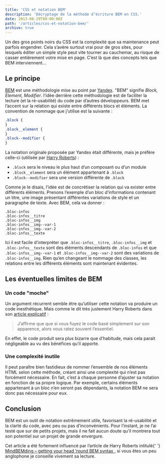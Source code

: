 ```yaml
---
title: 'CSS et notation BEM'
description: 'Décryptage de la méthode d’écriture BEM en CSS.'
date: 2013-08-29T00:00:00Z
path: '/articles/css-et-notation-bem/'
archive: true
---
```


Un des gros points noirs du CSS est la complexité que sa maintenance peut parfois engendrer. Cela s’avère surtout vrai pour de gros sites, pour lesquels éditer un simple style peut vite tourner au cauchemar, au risque de casser entièrement votre mise en page. C’est là que des concepts tels que BEM interviennent…

## Le principe

[BEM](http://bem.info/method/) est une méthodologie mise au point par [Yandex](http://www.yandex.com/). "BEM" signifie _Block, Element, Modifier_. l’idée derrière cette méthodologie est de faciliter la lecture (et la ré-usabilité) du code par d’autres développeurs. BEM met l’accent sur la relation qui existe entre différents blocs et éléments. La convention de nommage que j’utilise est la suivante :

```css
.block {
}
.block__element {
}
.block--modifier {
}
```

La notation originale proposée par Yandex était différente, mais je préfère celle-ci (utilisée par [Harry Roberts](http://csswizardry.com/)) :

- `.block` sera le niveau le plus haut d’un composant ou d’un module
- `.block__element` sera un élément appartenant à `.block`
- `.block--modifier` sera une version différente de `.block`

Comme je le disais, l’idée est de concrétiser la relation qui va exister entre différents éléments. Prenons l’exemple d’un bloc d’informations contenant un titre, une image présentant différentes variations de style et un paragraphe de texte. Avec BEM, cela va donner :

```text
.bloc-infos
.bloc-infos__titre
.bloc-infos__img
.bloc-infos__img--var-1
.bloc-infos__img--var-2
.bloc-infos__texte
```

Ici il est facile d’interpréter que `.bloc-infos__titre`, `.bloc-infos__img` et `.bloc-infos__texte` sont des éléments descendants de `.bloc-infos` et que `.bloc-infos__img--var-1` et `.bloc-infos__img--var-2` sont des variations de `.bloc-infos__img`. Rien qu’en changeant le nommage des classes, les relations entre les différents éléments sont maintenant évidentes.

## Les éventuelles limites de BEM

### Un code "moche"

Un argument récurrent semble être qu’utiliser cette notation va produire un code inesthétique. Mais comme le dit très justement Harry Roberts dans son [article explicatif](http://csswizardry.com/2013/01/mindbemding-getting-your-head-round-bem-syntax/) :

> J’affirme que que si vous fuyez le code basé simplement sur son apparence, alors vous ratez souvent l’essentiel.

En effet, le code produit sera plus bizarre que d’habitude, mais cela parait négligeable au vu des bénéfices qu’il apporte.

### Une complexité inutile

Il peut paraître bien fastidieux de nommer l’ensemble de nos éléments HTML selon cette méthode, créant ainsi une complexité qui n’est pas forcément nécessaire. En fait, c’est à chaque personne d’ajuster sa notation en fonction de sa propre logique. Par exemple, certains éléments appartenant à un bloc n’en seront pas dépendants, la notation BEM ne sera donc pas nécessaire pour eux.

## Conclusion

BEM est un outil de notation extrêmement utile, favorisant la ré-usabilité et la clarté du code, avec peu ou pas d’inconvénients. Pour l’instant, je ne l’ai testé que sur de petits projets, mais il ne fait aucun doute qu’il montrera tout son potentiel sur un projet de grande envergure.

<p class="info">
  Cet article a été fortement influencé par l’article de Harry Roberts intitulé{' '}
  <a href="http://csswizardry.com/2013/01/mindbemding-getting-your-head-round-bem-syntax/">
    MindBEMding – getting your head ’round BEM syntax
  </a>
  , si vous êtes un peu anglophone je conseille vivement sa lecture.
</p>

